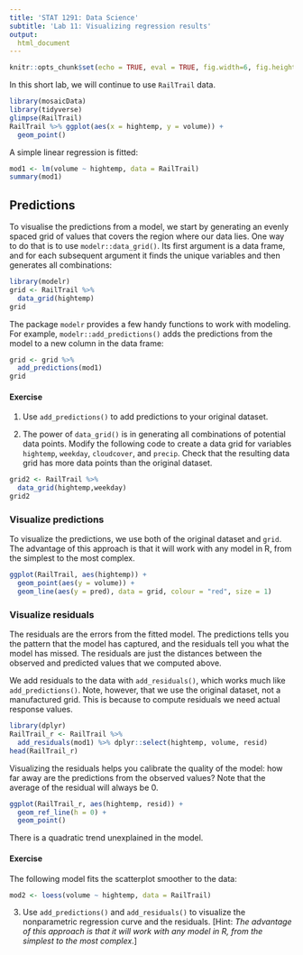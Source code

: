 ```yaml
---
title: 'STAT 1291: Data Science'
subtitle: 'Lab 11: Visualizing regression results'
output:
  html_document
---
```



```r
knitr::opts_chunk$set(echo = TRUE, eval = TRUE, fig.width=6, fig.height=4, out.width = "70%", fig.align = "center") 
``` 

In this short lab, we will continue to use `RailTrail` data.

```r
library(mosaicData)
library(tidyverse)
glimpse(RailTrail)
RailTrail %>% ggplot(aes(x = hightemp, y = volume)) + 
  geom_point()  
```

A simple linear regression is fitted: 

```r
mod1 <- lm(volume ~ hightemp, data = RailTrail)
summary(mod1)
```

## Predictions

To visualise the predictions from a model, we start by generating an evenly spaced grid of values that covers the region where our data lies. One way to do that is to use `modelr::data_grid()`. Its first argument is a data frame, and for each subsequent argument it finds the unique variables and then generates all combinations:

```r
library(modelr)
grid <- RailTrail %>% 
  data_grid(hightemp) 
grid 
```

The package `modelr` provides a few handy functions to work with modeling. For example, `modelr::add_predictions()` adds the predictions from the model to a new column in the data frame:

```r
grid <- grid %>% 
  add_predictions(mod1) 
grid
```

#### Exercise 

1. Use `add_predictions()` to add predictions to your original dataset.

2. The power of `data_grid()` is in generating all combinations of potential data points. Modify the following code to create a data grid for variables `hightemp`, `weekday`, `cloudcover`, and `precip`. Check that the resulting data grid has more data points than the original dataset. 

```r
grid2 <- RailTrail %>% 
  data_grid(hightemp,weekday) 
grid2
```

### Visualize predictions

To visualize the predictions, we use both of the original dataset and `grid`. 
The advantage of this approach is that it will work with any model in R, from the simplest to the most complex.
```r
ggplot(RailTrail, aes(hightemp)) +
  geom_point(aes(y = volume)) +
  geom_line(aes(y = pred), data = grid, colour = "red", size = 1)
```

### Visualize residuals

The residuals are the errors from the fitted model. The predictions tells you the pattern that the model has captured, and the residuals tell you what the model has missed. The residuals are just the distances between the observed and predicted values that we computed above.

We add residuals to the data with `add_residuals()`, which works much like `add_predictions()`. Note, however, that we use the original dataset, not a manufactured grid. This is because to compute residuals we need actual response values.

```r
library(dplyr)
RailTrail_r <- RailTrail %>% 
  add_residuals(mod1) %>% dplyr::select(hightemp, volume, resid)
head(RailTrail_r)
```

Visualizing the residuals helps you calibrate the quality of the model: how far away are the predictions from the observed values? Note that the average of the residual will always be 0.


```r
ggplot(RailTrail_r, aes(hightemp, resid)) + 
  geom_ref_line(h = 0) +
  geom_point() 
```
There is a quadratic trend unexplained in the model. 

#### Exercise 

 The following model fits the scatterplot smoother to the data:
```r
mod2 <- loess(volume ~ hightemp, data = RailTrail)
```
3. Use `add_predictions()` and `add_residuals()` to visualize the nonparametric regression curve and the residuals. [Hint: *The advantage of this approach is that it will work with any model in R, from the simplest to the most complex*.]
 
 

